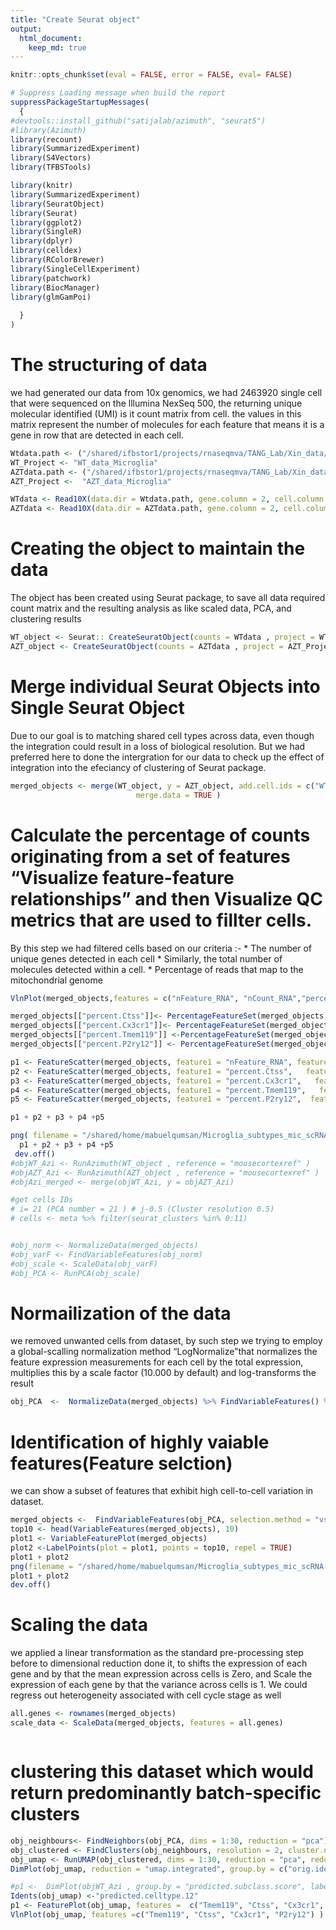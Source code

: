 ```yaml
---
title: "Create Seurat object"
output: 
  html_document:
    keep_md: true
---
```


```r
knitr::opts_chunk$set(eval = FALSE, error = FALSE, eval= FALSE)
```

```r
# Suppress Loading message when build the report 
suppressPackageStartupMessages(
  {
#devtools::install_github("satijalab/azimuth", "seurat5")    
#library(Azimuth)
library(recount)
library(SummarizedExperiment)
library(S4Vectors)
library(TFBSTools)

library(knitr)
library(SummarizedExperiment)
library(SeuratObject)
library(Seurat)
library(ggplot2)
library(SingleR)
library(dplyr)
library(celldex)
library(RColorBrewer)
library(SingleCellExperiment)
library(patchwork) 
library(BiocManager)
library(glmGamPoi)
    
  }
)

```

# The structuring of data 

we had generated our data from 10x genomics, we had 2463920 single cell that were sequenced on the lllumina NexSeq 500, the returning unique molecular identified (UMI) is it count matrix from cell. the values in this matrix represent the number of molecules for each feature that means it is a gene in row that are detected in each cell. 

```r

Wtdata.path <- ("/shared/ifbstor1/projects/rnaseqmva/TANG_Lab/Xin_data/Veh/")
WT_Project <- "WT_data_Microglia"
AZTdata.path <- ("/shared/ifbstor1/projects/rnaseqmva/TANG_Lab/Xin_data/AZT/")
AZT_Project <-  "AZT_data_Microglia"

WTdata <- Read10X(data.dir = Wtdata.path, gene.column = 2, cell.column = 1, unique.features = T, strip.suffix = F)
AZTdata <- Read10X(data.dir = AZTdata.path, gene.column = 2, cell.column = 1, unique.features = T, strip.suffix = F)
```


# Creating the object to maintain the data
The object has been created using Seurat package, to save all data required count matrix and the resulting analysis as like scaled data, PCA, and clustering results

```r
WT_object <- Seurat:: CreateSeuratObject(counts = WTdata , project = WT_Project , min.cells = 3, min.features = 300)
AZT_object <- CreateSeuratObject(counts = AZTdata , project = AZT_Project , min.cells = 3, min.features = 300)

```

# Merge individual Seurat Objects into Single Seurat Object
Due to our goal is to matching shared cell types across data, even though the integration could result in a loss of biological resolution. But we had preferred here to done the intergration for our data to check up the effect of integration into the efeciancy of clustering of Seurat package.

```r
merged_objects <- merge(WT_object, y = AZT_object, add.cell.ids = c("WT", "AZT"), project = "Merged WT_AZT", 
                            merge.data = TRUE )

```

# Calculate the percentage of counts originating from a set of features "Visualize feature-feature relationships" and then Visualize QC metrics that are used to fillter cells.
By this step we had filtered cells based on our criteria :-
* The number of unique genes detected in each cell
* Similarly, the total number of molecules detected within a cell.
* Percentage of reads that map to the mitochondrial genome

```r
VlnPlot(merged_objects,features = c("nFeature_RNA", "nCount_RNA","percent.Ct","percent.Cx","percent.Tm","percent.P2r"))

merged_objects[["percent.Ctss"]]<- PercentageFeatureSet(merged_objects, pattern = "^Ct")
merged_objects[["percent.Cx3cr1"]]<- PercentageFeatureSet(merged_objects, pattern = "^Cx")
merged_objects[["percent.Tmem119"]] <-PercentageFeatureSet(merged_objects, pattern = "^Tm")
merged_objects[["percent.P2ry12"]] <- PercentageFeatureSet(merged_objects, pattern = "^P2r")

p1 <- FeatureScatter(merged_objects, feature1 = "nFeature_RNA", feature2 =  "nCount_RNA")
p2 <- FeatureScatter(merged_objects, feature1 = "percent.Ctss",   feature2 =  "nCount_RNA")
p3 <- FeatureScatter(merged_objects, feature1 = "percent.Cx3cr1",   feature2 =  "nCount_RNA")
p4 <- FeatureScatter(merged_objects, feature1 = "percent.Tmem119",   feature2 =  "nCount_RNA")
p5 <- FeatureScatter(merged_objects, feature1 = "percent.P2ry12",  feature2 =  "nCount_RNA")

p1 + p2 + p3 + p4 +p5

png( filename = "/shared/home/mabuelqumsan/Microglia_subtypes_mic_scRNA-/findings/scatter_QC.png", width = 800 , height = 600)  
  p1 + p2 + p3 + p4 +p5
 dev.off()
#objWT_Azi <- RunAzimuth(WT_object , reference = "mousecortexref" )
#objAZT_Azi <- RunAzimuth(AZT_object , reference = "mousecortexref" )
#objAzi_merged <- merge(objWT_Azi, y = objAZT_Azi)

#get cells IDs
# i= 21 (PCA number = 21 ) # j-0.5 (Cluster resolution 0.5)
# cells <- meta %>% filter(seurat_clusters %in% 0:11)


#obj_norm <- NormalizeData(merged_objects) 
#obj_varF <- FindVariableFeatures(obj_norm)
#obj_scale <- ScaleData(obj_varF)
#obj_PCA <- RunPCA(obj_scale)

```




# Normailization of the data 
we removed unwanted cells from dataset, by such step we trying to employ a global-scalling normalization method "LogNormalize"that normalizes the feature expression measurements for each cell by the total expression, multiplies this by a scale factor (10.000 by default) and log-transforms the result 

```r
obj_PCA  <-  NormalizeData(merged_objects) %>% FindVariableFeatures() %>% ScaleData() %>% RunPCA()  

```

# Identification of highly vaiable features(Feature selction)
we can show a subset of features that exhibit high cell-to-cell variation in dataset.

```r
merged_objects <-  FindVariableFeatures(obj_PCA, selection.method = "vst", nfeatures = 2000)
top10 <- head(VariableFeatures(merged_objects), 10)
plot1 <- VariableFeaturePlot(merged_objects)
plot2 <-LabelPoints(plot = plot1, points = top10, repel = TRUE)
plot1 + plot2
png(filename = "/shared/home/mabuelqumsan/Microglia_subtypes_mic_scRNA-/findings/High_variableFeature.png", width = 800 , height = 600)
plot1 + plot2
dev.off()

```

# Scaling the data
we applied a linear transformation as the standard pre-processing step before to dimensional reduction done it, to shifts the expression of each gene and by that the mean expression across cells is Zero, and Scale the expression of each gene by that the variance across cells is 1.
We could regress out heterogeneity associated with cell cycle stage as well

```r
all.genes <- rownames(merged_objects)
scale_data <- ScaleData(merged_objects, features = all.genes)



```


# clustering this dataset which would return predominantly batch-specific clusters

```r
obj_neighbours<- FindNeighbors(obj_PCA, dims = 1:30, reduction = "pca")
obj_clustered <- FindClusters(obj_neighbours, resolution = 2, cluster.name = "integrated_clusters")
obj_umap <- RunUMAP(obj_clustered, dims = 1:30, reduction = "pca", reduction.name = "umap.integrated")
DimPlot(obj_umap, reduction = "umap.integrated", group.by = c("orig.ident", "integrated_clusters", "seurat_clusters"))

#p1 <-  DimPlot(objWT_Azi , group.by = "predicted.subclass.score", label = TRUE, label.size = 3) + NoLegend() 
Idents(obj_umap) <-"predicted.celltype.12"
p1 <- FeaturePlot(obj_umap, features =  c("Tmem119", "Ctss", "Cx3cr1", "P2ry12"), min.cutoff = "q4") 
VlnPlot(obj_umap, features =c("Tmem119", "Ctss", "Cx3cr1", "P2ry12") )


```


